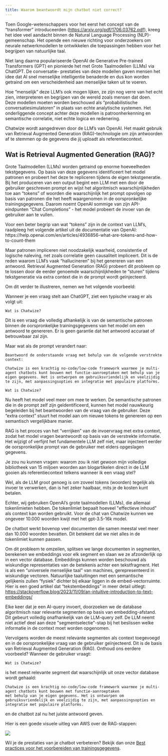 ```yaml
---
title: Waarom beantwoordt mijn chatbot niet correct?
---
```


Toen Google-wetenschappers voor het eerst het concept van de “transformer” introduceerden (https://arxiv.org/pdf/1706.03762.pdf), kreeg het idee veel aandacht binnen
de Natural Language Processing (NLP)-gemeenschap. Het opende een nieuwe richting voor onderzoekers om neurale netwerkmodellen te ontwikkelen
die toepassingen hebben voor het begrijpen van natuurlijke taal.

Niet lang daarna populariseerde OpenAI de Generative Pre-trained Transformers (GPT) en pionierde het met Grote Taalmodellen (LLMs) via ChatGPT. De conversatie-
prestaties van deze modellen gaven mensen het idee dat AI snel menselijke intelligentie benaderde en dus kon worden getraind om een verscheidenheid
aan menselijke taken uit te voeren.

Hoe “menselijk” deze LLM’s ook mogen lijken, ze zijn nog verre van het echt zien, interpreteren en begrijpen van de wereld zoals mensen dat doen.
Deze modellen moeten worden beschouwd als “probabilistische conversatiesimulatoren” in plaats van echte analytische systemen. Het onderliggende concept achter deze
modellen is patroonherkenning en semantische correlatie, niet echte logica en redenering.

Chatwize wordt aangedreven door de LLM’s van OpenAI. Het maakt gebruik van Retrieval Augmented Generation (RAG)-technologie om zijn antwoorden af te stemmen op de gegevens die jij uploadt
als referentiecontext.

## Wat is Retrieval Augmented Generation (RAG)?

Grote Taalmodellen (LLMs) worden getraind op enorme hoeveelheden tekstgegevens. Op basis van deze gegevens identificeert het model patronen en probeert het
deze te repliceren tijdens de eigen tekstgeneratie. Bij het produceren van een output begint een LLM met een door de gebruiker geschreven prompt en wijst het algoritmisch
waarschijnlijkheden toe aan “tokens” of woorden die waarschijnlijk het prompt opvolgen op basis van patronen die het heeft waargenomen in de oorspronkelijke
trainingsgegevens. Daarom noemt OpenAI sommige van zijn API-eindpunten “Chat Completions” - het model probeert de invoer van de gebruiker aan te vullen.

<Note>
  Voor een beter begrip van wat “tokens” zijn in de context van LLM’s, raadpleeg het volgende artikel uit de documentatie van OpenAI:
  https://help.openai.com/en/articles/4936856-what-are-tokens-and-how-to-count-them
</Note>

Maar patronen impliceren niet noodzakelijk waarheid, consistentie of logische naleving, net zoals correlatie geen causaliteit impliceert.
Dit is de reden waarom LLM’s vaak “hallucineren” bij het genereren van een antwoord. Retrieval Augmented Generation (RAG) probeert
dit probleem op te lossen door de eerder genoemde waarschijnlijkheden te “sturen” tijdens tekstgeneratie via extra context die in de prompt wordt geïnjecteerd.

Om dit verder te illustreren, nemen we het volgende voorbeeld:

Wanneer je een vraag stelt aan ChatGPT, ziet een typische vraag er als volgt uit:

```
Wat is Chatwize?
```

Dit is een vraag die volledig afhankelijk is van de semantische patronen binnen de oorspronkelijke trainingsgegevens van het model om een antwoord te genereren. Er is geen garantie dat het antwoord accuraat of betrouwbaar zal zijn.

Maar wat als de prompt verandert naar:

```
Beantwoord de onderstaande vraag met behulp van de volgende verstrekte context:

Chatwize is een krachtig no-code/low-code framework waarmee je multi-agent chatbots kunt bouwen met functie-aanroeptaken met behulp van je eigen gegevens. Het is ontworpen om gebruiksvriendelijk en veelzijdig te zijn, met aanpassingsopties en integratie met populaire platforms.

Wat is Chatwize?
```

Nu heeft het model veel meer om mee te werken. De semantische patronen die in de prompt zelf zijn geïdentificeerd, kunnen het model nauwkeurig begeleiden bij het beantwoorden
van de vraag van de gebruiker. Deze “extra context” stuurt het model aan om nieuwe tokens te genereren op een semantisch vergelijkbare manier.

RAG is het proces van het “verrijken” van de invoervraag met extra context, zodat het model vragen beantwoordt op basis van de verstrekte informatie.
Het wijzigt of verfijnt het fundamentele LLM zelf niet, maar injecteert eerder de oorspronkelijke prompt van de gebruiker met elders opgeslagen gegevens.

Je zou nu kunnen vragen: waarom zou ik niet gewoon mijn volledige bibliotheek van 15 miljoen woorden aan blogartikelen direct in de LLM gooien als referentiecontext
telkens wanneer ik een vraag stel?

Wel, als de LLM groot genoeg is om zoveel tokens (woorden) tegelijk als invoer te verwerken, dan is het zeker haalbaar, mits je de kosten kunt betalen.

Echter, wij gebruiken OpenAI’s grote taalmodellen (LLMs), die allemaal tokenlimieten hebben. De tokenlimiet bepaalt hoeveel "effectieve inhoud"
als context kan worden gebruikt. Voor de chat van Chatwize kunnen we ongeveer 10.000 woorden kwijt met het gpt-3.5-16k model.

De chatbot werkt bovenop veel documenten die samen meestal veel meer dan 10.000 woorden bevatten. Dit betekent dat we niet alles
in de tokenlimiet kunnen passen.

Om dit probleem te omzeilen, splitsen we lange documenten in segmenten, berekenen we embeddings voor elk segment en slaan we ze afzonderlijk op in een
vector database. Embeddings kunnen worden beschouwd als wiskundige representaties van de betekenis achter een tekstfragment. Het is als een
“universele menselijke taal” van machines, gerepresenteerd in wiskundige vectoren. Natuurlijke taaluitingen
met een semantische gelijkenis zullen “fysiek” dichter bij elkaar liggen in de embed-vectorruimte. Hier is een goed artikel dat
“tekstembeddings” in meer detail uitlegt: https://stackoverflow.blog/2023/11/09/an-intuitive-introduction-to-text-embeddings/

Elke keer dat je een AI-query invoert, doorzoeken we de database algoritmisch naar relevante segmenten op basis van embedding-afstand.
Dit gebeurt volledig onafhankelijk van de LLM-query zelf. De LLM neemt niet actief deel aan deze "segmentselectie"-stap bij het beslissen
welke informatie in de context moet worden opgenomen.

Vervolgens worden de meest relevante segmenten als context toegevoegd en in de oorspronkelijke vraag van de gebruiker geïnjecteerd. Dit is de basis van Retrieval Augmented
Generation (RAG). Onthoud ons eerdere voorbeeld? Wanneer de gebruiker vraagt:

```
Wat is Chatwize?
```

is het meest relevante segment dat waarschijnlijk uit onze vector database wordt gehaald:

```
Chatwize is een krachtig no-code/low-code framework waarmee je multi-agent chatbots kunt bouwen met functie-aanroeptaken
met behulp van je eigen gegevens. Het is ontworpen om gebruiksvriendelijk en veelzijdig te zijn, met aanpassingsopties en
integratie met populaire platforms.
```

en de chatbot zal nu het juiste antwoord geven.

Hier is een goede visuele uitleg van AWS over de RAG-stappen:

<Frame caption="https://docs.aws.amazon.com/sagemaker/latest/dg/jumpstart-foundation-models-customize-rag.html">
  <img src="/images/help-1.png" />
</Frame>

Wil je de prestaties van je chatbot verbeteren? Bekijk dan onze [Best practices voor het voorbereiden van trainingsgegevens](/best-practices).
